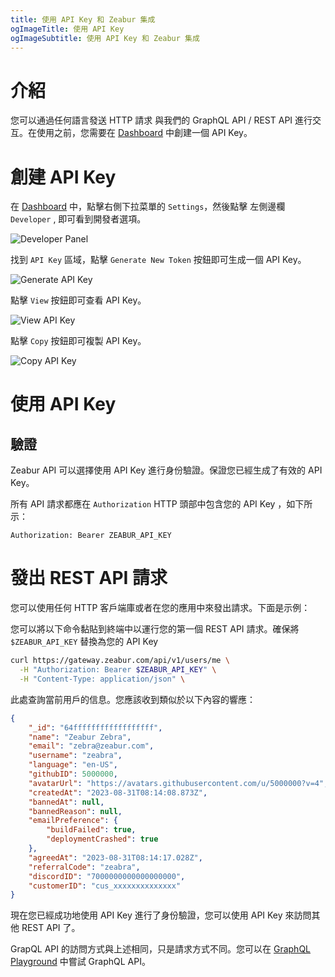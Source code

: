 ```yaml
---
title: 使用 API Key 和 Zeabur 集成
ogImageTitle: 使用 API Key
ogImageSubtitle: 使用 API Key 和 Zeabur 集成
---
```


# 介紹

您可以通過任何語言發送 HTTP 請求 與我們的 GraphQL API / REST API 進行交互。在使用之前，您需要在 [Dashboard](https://dash.zeabur.com) 中創建一個 API Key。

# 創建 API Key

在 [Dashboard](https://dash.zeabur.com/) 中，點擊右側下拉菜單的 `Settings`，然後點擊 左側邊欄 `Developer` , 即可看到開發者選項。

![Developer Panel](/developer/api-key/developer.en-US.png)

找到 `API Key` 區域，點擊 `Generate New Token` 按鈕即可生成一個 API Key。

![Generate API Key](/developer/api-key/generate-api-key.en-US.png)

點擊 `View` 按鈕即可查看 API Key。

![View API Key](/developer/api-key/view-api-key.en-US.png)

點擊 `Copy` 按鈕即可複製 API Key。

![Copy API Key](/developer/api-key/copy-api-key.en-US.png)

# 使用 API Key

## 驗證

Zeabur API 可以選擇使用 API Key 進行身份驗證。保證您已經生成了有效的 API Key。

所有 API 請求都應在 `Authorization` HTTP 頭部中包含您的 API Key ，如下所示：

```http
Authorization: Bearer ZEABUR_API_KEY
```

# 發出 REST API 請求

您可以使用任何 HTTP 客戶端庫或者在您的應用中來發出請求。下面是示例：

您可以將以下命令黏貼到終端中以運行您的第一個 REST API 請求。確保將 `$ZEABUR_API_KEY` 替換為您的 API Key

```bash
curl https://gateway.zeabur.com/api/v1/users/me \
  -H "Authorization: Bearer $ZEABUR_API_KEY" \
  -H "Content-Type: application/json" \
```

此處查詢當前用戶的信息。您應該收到類似於以下內容的響應：

```json
{
    "_id": "64ffffffffffffffffff",
    "name": "Zeabur Zebra",
    "email": "zebra@zeabur.com",
    "username": "zeabra",
    "language": "en-US",
    "githubID": 5000000,
    "avatarUrl": "https://avatars.githubusercontent.com/u/5000000?v=4",
    "createdAt": "2023-08-31T08:14:08.873Z",
    "bannedAt": null,
    "bannedReason": null,
    "emailPreference": {
        "buildFailed": true,
        "deploymentCrashed": true
    },
    "agreedAt": "2023-08-31T08:14:17.028Z",
    "referralCode": "zeabra",
    "discordID": "7000000000000000000",
    "customerID": "cus_xxxxxxxxxxxxxx"
}
```

現在您已經成功地使用 API Key 進行了身份驗證，您可以使用 API Key 來訪問其他 REST API 了。

GrapQL API 的訪問方式與上述相同，只是請求方式不同。您可以在 [GraphQL Playground](https://gateway.zeabur.com/graphql) 中嘗試 GraphQL API。

